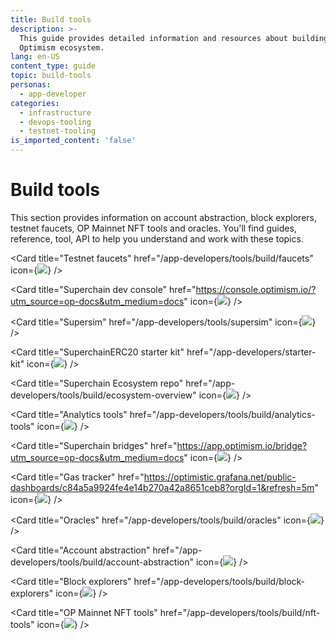 ```yaml
---
title: Build tools
description: >-
  This guide provides detailed information and resources about building in the
  Optimism ecosystem.
lang: en-US
content_type: guide
topic: build-tools
personas:
  - app-developer
categories:
  - infrastructure
  - devops-tooling
  - testnet-tooling
is_imported_content: 'false'
---
```



# Build tools

This section provides information on account abstraction, block explorers, testnet faucets, OP Mainnet NFT tools and oracles. You'll find guides, reference, tool, API to help you understand and work with these topics.

<Cards>

  <Card title="Testnet faucets" href="/app-developers/tools/build/faucets" icon={<img src="/img/icons/shapes.svg" />} />

  <Card title="Superchain dev console" href="https://console.optimism.io/?utm_source=op-docs&utm_medium=docs" icon={<img src="/img/icons/shapes.svg" />} />

  <Card title="Supersim" href="/app-developers/tools/supersim" icon={<img src="/img/icons/shapes.svg" />} />

  <Card title="SuperchainERC20 starter kit" href="/app-developers/starter-kit" icon={<img src="/img/icons/shapes.svg" />} />

  <Card title="Superchain Ecosystem repo" href="/app-developers/tools/build/ecosystem-overview" icon={<img src="/img/icons/shapes.svg" />} />

  <Card title="Analytics tools" href="/app-developers/tools/build/analytics-tools" icon={<img src="/img/icons/shapes.svg" />} />

  <Card title="Superchain bridges" href="https://app.optimism.io/bridge?utm_source=op-docs&utm_medium=docs" icon={<img src="/img/icons/shapes.svg" />} />

  <Card title="Gas tracker" href="https://optimistic.grafana.net/public-dashboards/c84a5a9924fe4e14b270a42a8651ceb8?orgId=1&refresh=5m" icon={<img src="/img/icons/shapes.svg" />} />

  <Card title="Oracles" href="/app-developers/tools/build/oracles" icon={<img src="/img/icons/shapes.svg" />} />

  <Card title="Account abstraction" href="/app-developers/tools/build/account-abstraction" icon={<img src="/img/icons/shapes.svg" />} />

  <Card title="Block explorers" href="/app-developers/tools/build/block-explorers" icon={<img src="/img/icons/shapes.svg" />} />

  <Card title="OP Mainnet NFT tools" href="/app-developers/tools/build/nft-tools" icon={<img src="/img/icons/shapes.svg" />} />

</Cards>
